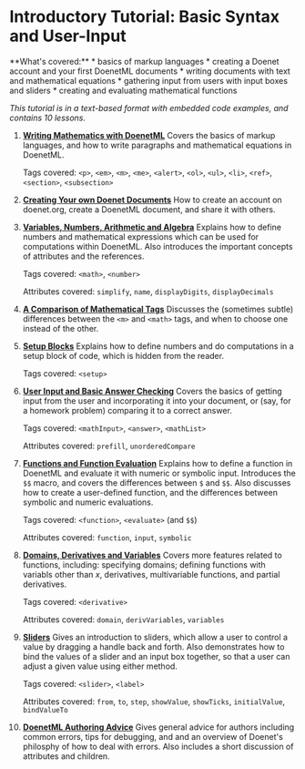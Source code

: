 # Introductory Tutorial: Basic Syntax and User-Input


<Callout type="info">
**What's covered:**
* basics of markup languages
* creating a Doenet account and your first DoenetML documents
* writing documents with text and mathematical equations
* gathering input from users with input boxes and sliders
* creating and evaluating mathematical functions
</Callout>

*This tutorial is in a text-based format with embedded code examples, and contains 10 lessons.*

1. [**Writing Mathematics with DoenetML**](iT1-1-writing-mathematics.mdx)
Covers the basics of markup languages, and how to write paragraphs and mathematical equations in DoenetML.

    Tags covered: `<p>`, `<em>`, `<m>`, `<me>`, `<alert>`, `<ol>`, `<ul>`, `<li>`, `<ref>`, `<section>`, `<subsection>`

1. [**Creating Your own Doenet Documents**](iT1-2-creating-docs.mdx)
How to create an account on doenet.org, create a DoenetML document, and share it with others.

1. [**Variables, Numbers, Arithmetic and Algebra**](iT1-3-variables-numbers.mdx)
Explains how to define numbers and mathematical expressions which can be used for computations within DoenetML. Also introduces the important concepts of attributes and the references.

    Tags covered: `<math>`, `<number>`

    Attributes covered: `simplify`, `name`, `displayDigits`, `displayDecimals`

1. [**A Comparison of Mathematical Tags**](iT1-4-comparison-math.mdx)
Discusses the (sometimes subtle) differences between the `<m>` and `<math>` tags, and when to choose one instead of the other.

1. [**Setup Blocks**](iT1-5-setup-blocks.mdx)
Explains how to define numbers and do computations in a setup block of code, which is hidden from the reader.

    Tags covered: `<setup>`

1. [**User Input and Basic Answer Checking**](iT1-6-user-input.mdx)
Covers the basics of getting input from the user and incorporating it into your document, or (say, for a homework problem) comparing it to a correct answer.

    Tags covered: `<mathInput>`, `<answer>`, `<mathList>`

    Attributes covered: `prefill`, `unorderedCompare`

1. [**Functions and Function Evaluation**](iT1-7-functions.mdx)
Explains how to define a function in DoenetML and evaluate it with numeric or symbolic input. Introduces the `$$` macro, and covers the differences between `$` and `$$`. Also discusses how to create a user-defined function, and the differences between symbolic and numeric evaluations.

    Tags covered: `<function>`, `<evaluate>` (and `$$`)

    Attributes covered: `function`, `input`, `symbolic`

1. [**Domains, Derivatives and Variables**](iT1-8-domains.mdx)
Covers more features related to functions, including: specifying domains; defining functions with variabls other than $x$, derivatives, multivariable functions, and partial derivatives.

    Tags covered: `<derivative>`

    Attributes covered: `domain`, `derivVariables`, `variables`

1. [**Sliders**](iT1-9-sliders.mdx)
Gives an introduction to sliders, which allow a user to control a value by dragging a handle back and forth. Also demonstrates how to bind the values of a slider and an input box together, so that a user can adjust a given value using either method.

    Tags covered: `<slider>`, `<label>`

    Attributes covered: `from`, `to`, `step`, `showValue`, `showTicks`, `initialValue`, `bindValueTo`

1.  [**DoenetML Authoring Advice**](iT1-10-advice.mdx)
Gives general advice for authors including common errors, tips for debugging, and and an overview of Doenet's philosphy of how to deal with errors. Also includes a short discussion of attributes and children.


